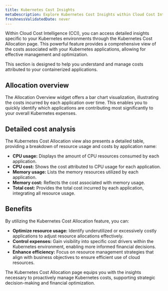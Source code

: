 ```yaml
---
title: Kubernetes Cost Insights
metaDescription: Explore Kubernetes Cost Insights within Cloud Cost Intelligence to manage and optimize your Kubernetes expenses. Analyze application-level costs through detailed visualizations and tables, focusing on CPU and memory usage. Empower your team with strategies to optimize resource allocation, control costs, and enhance efficiency for effective financial management.
freshnessValidatedDate: never
---
```


Within Cloud Cost Intelligence (CCI), you can access detailed insights specific to your Kubernetes environments through the Kubernetes Cost Allocation page. This powerful feature provides a comprehensive view of the costs associated with your Kubernetes applications, allowing for effective management and optimization.

This section is designed to help you understand and manage costs attributed to your containerized applications.

## Allocation overview
The Allocation Overview widget offers a bar chart visualization, illustrating the costs incurred by each application over time. This enables you to quickly identify which applications are contributing most significantly to your overall Kubernetes expenses.

## Detailed cost analysis
The Kubernetes Cost Allocation view also presents a detailed table, providing a breakdown of resource usage and costs by application name:

- **CPU usage:** Displays the amount of CPU resources consumed by each application.
- **CPU cost:** Shows the cost attributed to CPU usage for each application.
- **Memory usage:** Lists the memory resources utilized by each application.
- **Memory cost:** Reflects the cost associated with memory usage.
- **Total cost:** Provides the total cost incurred by each application, integrating all resource usage.

## Benefits
By utilizing the Kubernetes Cost Allocation feature, you can:

- **Optimize resource usage:** Identify underutilized or excessively costly applications to adjust resource allocations effectively.
- **Control expenses:** Gain visibility into specific cost drivers within the Kubernetes environment, enabling more informed financial decisions.
- **Enhance efficiency:** Focus on resource management strategies that align with business objectives to ensure efficient use of cloud resources.

The Kubernetes Cost Allocation page equips you with the insights necessary to proactively manage Kubernetes costs, supporting strategic decision-making and financial optimization.